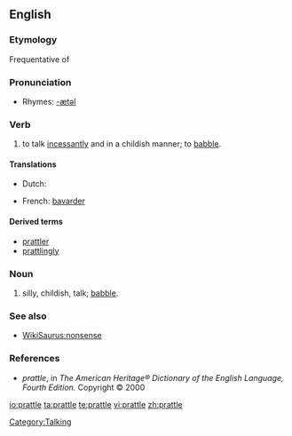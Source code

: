 ==English==

===Etymology===
Frequentative of {{suffix|prate|le}}

===Pronunciation===
* Rhymes: [[Rhymes:English:-ætəl|-ætəl]]

===Verb===
{{en-verb|prattl|ing}}

# to talk [[incessantly]] and in a childish manner; to [[babble]].

====Translations====
{{trans-top|to talk incessantly; to babble}}
* Dutch: {{t|nl|praten}}
{{trans-mid}}
* French: [[bavarder]]
{{trans-bottom}}

====Derived terms====
* [[prattler]]
* [[prattlingly]]

===Noun===
{{en-noun|-}}

# silly, childish, talk; [[babble]].

===See also===
* [[WikiSaurus:nonsense]]

===References===
* ''prattle'', in ''The American Heritage® Dictionary of the English Language, Fourth Edition.'' Copyright © 2000

[[Category:Talking]]

[[io:prattle]]
[[ta:prattle]]
[[te:prattle]]
[[vi:prattle]]
[[zh:prattle]]
